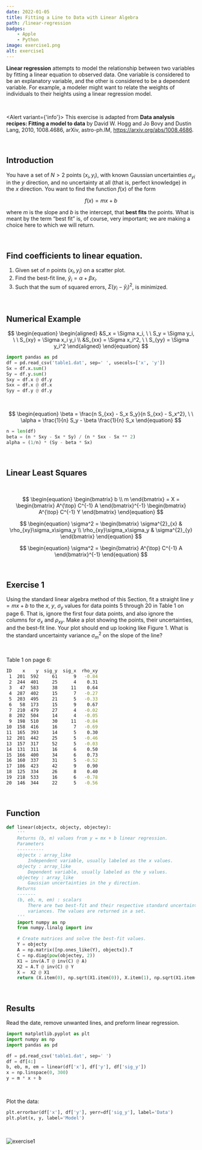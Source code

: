 ```yaml
---
date: 2022-01-05
title: Fitting a Line to Data with Linear Algebra
path: /linear-regression
badges:
    - Apple
    - Python
image: exercise1.png
alt: exercise1
---
```



**Linear regression** attempts to model the relationship between two variables by fitting a linear equation to observed data. One variable is considered to be an explanatory variable, and the other is considered to be a dependent variable. For example, a modeler might want to relate the weights of individuals to their heights using a linear regression model.

<br/>

<Alert variant={'info'}>
    This exercise is adapted from <strong>Data analysis recipes: Fitting a model to data</strong> by David W. Hogg and Jo Bovy and Dustin Lang, 2010, 1008.4686, arXiv, astro-ph.IM, https://arxiv.org/abs/1008.4686.
</Alert>

<br/>

## Introduction

You have a set of $N > 2$ points ($x_i, y_i)$, with known Gaussian uncertainties $\sigma_{yi}$ in the $y$ direction, and no uncertainty at all (that is, perfect knowledge) in the $x$ direction. You want to find the function $f(x)$ of the form

$$
\begin{equation}
f(x) = mx + b
\end{equation}
$$

where $m$ is the slope and $b$ is the intercept, that **best fits** the points. What is meant by the term “best fit” is, of course, very important; we are making a choice here to which we will return.

<br/>

## Find coefficients to linear equation.

1. Given set of $n$ points $(x_i, y_i)$ on a scatter plot.
2. Find the best-fit line, $\hat{y}_i= \alpha + \beta x_i$.
3. Such that the sum of squared errors, $\Sigma (y_i - \hat{y}_i)^2$, is minimized.

<br/>

## Numerical Example

$$
\begin{equation}
\begin{aligned}
&S_x = \Sigma x_i, \ \ S_y = \Sigma y_i, \ \ S_{xy} = \Sigma x_i y_i \\
&S_{xx} = \Sigma x_i^2, \ \ S_{yy} = \Sigma y_i^2
\end{aligned}
\end{equation}
$$

```python
import pandas as pd
df = pd.read_csv('table1.dat', sep=' ', usecols=['x', 'y'])
Sx = df.x.sum()
Sy = df.y.sum()
Sxy = df.x @ df.y
Sxx = df.x @ df.x
Syy = df.y @ df.y
```

<br/>

$$
\begin{equation}
\beta = \frac{n S_{xx} - S_x S_y}{n S_{xx} - S_x^2}, \ \ \alpha = \frac{1}{n} S_y - \beta \frac{1}{n} S_x
\end{equation}
$$

```python
n = len(df)
beta = (n * Sxy - Sx * Sy) / (n * Sxx - Sx ** 2)
alpha = (1/n) * (Sy - beta * Sx)
```

<br/>

## Linear Least Squares

<br/>

$$
\begin{equation}
\begin{bmatrix}
   b \\
   m
\end{bmatrix}
= X =
\begin{bmatrix}
    A^{\top} C^{-1} A
\end{bmatrix}^{-1}
\begin{bmatrix}
    A^{\top} C^{-1} Y
\end{bmatrix}
\end{equation}
$$

$$
\begin{equation}
\sigma^2 = 
\begin{bmatrix}
    \sigma^{2}_{x} & \rho_{xy}\sigma_x\sigma_y \\
    \rho_{xy}\sigma_x\sigma_y & \sigma^{2}_{y}
\end{bmatrix}
\end{equation}
$$

$$
\begin{equation}
\sigma^2 = 
\begin{bmatrix}
    A^{\top} C^{-1} A
\end{bmatrix}^{-1}
\end{equation}
$$

<br/>

## Exercise 1

Using the standard linear algebra method of this Section, fit a straight line $y = mx + b$ to the $x$, $y$, $\sigma_y$ values for data points 5 through 20 in Table 1 on page 6. That is, ignore the first four data points, and also ignore the columns for $\sigma_x$ and $\rho_{xy}$. Make a plot showing the points, their uncertainties, and the best-fit line. Your plot should end up looking like Figure 1. What is the standard uncertainty variance $\sigma^2_m$ on the slope of the line?

<br/>

Table 1 on page 6:
```bash
ID    x    y  sig_y  sig_x  rho_xy
 1  201  592     61      9   -0.84
 2  244  401     25      4    0.31
 3   47  583     38     11    0.64
 4  287  402     15      7   -0.27
 5  203  495     21      5   -0.33
 6   58  173     15      9    0.67
 7  210  479     27      4   -0.02
 8  202  504     14      4   -0.05
 9  198  510     30     11   -0.84
10  158  416     16      7   -0.69
11  165  393     14      5    0.30
12  201  442     25      5   -0.46
13  157  317     52      5   -0.03
14  131  311     16      6    0.50
15  166  400     34      6    0.73
16  160  337     31      5   -0.52
17  186  423     42      9    0.90
18  125  334     26      8    0.40
19  218  533     16      6   -0.78
20  146  344     22      5   -0.56
```

<br/>

## Function

```python
def linear(objectx, objecty, objectey):
    '''
    Returns (b, m) values from y = mx + b linear regression.
    Parameters
    ----------
    objectx : array_like
        Independent variable, usually labeled as the x values.
    objecty : array_like
        Dependent variable, usually labeled as the y values.
    objectey : array_like
        Gaussian uncertainties in the y direction.
    Returns
    -------
    (b, eb, m, em) : scalars
        There are two best-fit and their respective standard uncertainty
        variances. The values are returned in a set.
    '''
    import numpy as np
    from numpy.linalg import inv

    # Create matrices and solve the best-fit values.
    Y = objecty
    A = np.matrix([np.ones_like(Y), objectx]).T
    C = np.diag(pow(objectey, 2))
    X1 = inv(A.T @ inv(C) @ A)
    X2 = A.T @ inv(C) @ Y
    X =  X2 @ X1
    return (X.item(0), np.sqrt(X1.item(0)), X.item(1), np.sqrt(X1.item(3)))
```

<br/>

## Results

Read the date, remove unwanted lines, and preform linear regression.

```python
import matplotlib.pyplot as plt
import numpy as np
import pandas as pd

df = pd.read_csv('table1.dat', sep=' ')
df = df[4:]
b, eb, m, em = linear(df['x'], df['y'], df['sig_y'])
x = np.linspace(0, 300)
y = m * x + b
```

<br/>

Plot the data:

```python
plt.errorbar(df['x'], df['y'], yerr=df['sig_y'], label='Data')
plt.plot(x, y, label='Model')
```

<br/>

![exercise1](exercise1.png)
